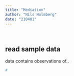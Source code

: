 ```yaml
---
title: "Mediation"
author: "Nils Holmberg"
date: "210401"
---
```

<br/>

## read sample data
data contains observations of..
```r
#
```
